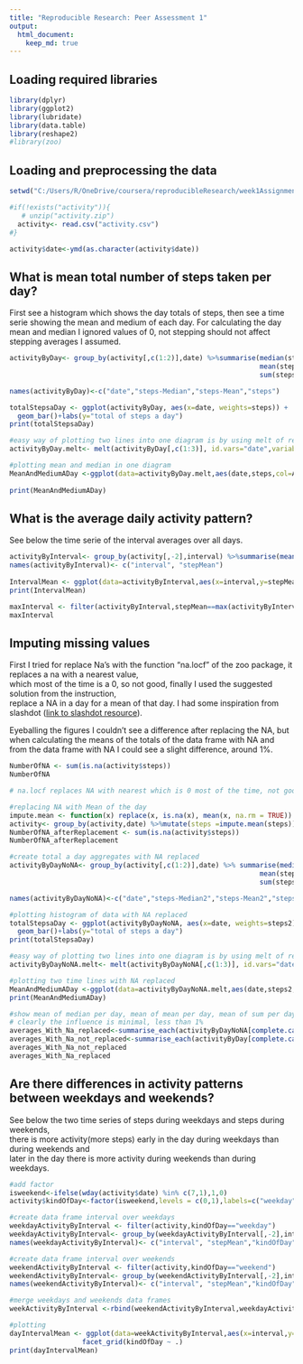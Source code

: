 ```yaml
---
title: "Reproducible Research: Peer Assessment 1"
output: 
  html_document:
    keep_md: true
---
```


## Loading required libraries
````r
library(dplyr)
library(ggplot2)
library(lubridate)
library(data.table)
library(reshape2)
#library(zoo)
````


## Loading and preprocessing the data
```r
setwd("C:/Users/R/OneDrive/coursera/reproducibleResearch/week1Assignment")

#if(!exists("activity")){
   # unzip("activity.zip")
  activity<- read.csv("activity.csv")
#}

activity$date<-ymd(as.character(activity$date))
```


## What is mean total number of steps taken per day? 
First see a histogram which shows the day totals of steps, then see a time serie showing the mean and medium of each day. For calculating the day mean and median I ignored values of 0, not stepping should not affect stepping averages I assumed.
```r
activityByDay<- group_by(activity[,c(1:2)],date) %>%summarise(median(steps[steps>0]),
                                                              mean(steps[steps>0]),
                                                              sum(steps))

names(activityByDay)<-c("date","steps-Median","steps-Mean","steps")

totalStepsaDay <- ggplot(activityByDay, aes(x=date, weights=steps)) + 
  geom_bar()+labs(y="total of steps a day")
print(totalStepsaDay)

#easy way of plotting two lines into one diagram is by using melt of reshape library
activityByDay.melt<- melt(activityByDay[,c(1:3)], id.vars="date",variable.name ="Aggregate", value.name="steps")

#plotting mean and median in one diagram
MeanAndMediumADay <-ggplot(data=activityByDay.melt,aes(date,steps,col=Aggregate)) + geom_point(alpha=0.3) + scale_color_manual(values = c("steps-Mean" = 'red','steps-Median' = 'blue')) 
   
print(MeanAndMediumADay)

```   


## What is the average daily activity pattern?
See below the time serie of the interval averages over all days.
```r
activityByInterval<- group_by(activity[,-2],interval) %>%summarise(mean(steps[steps>0],na.rm=TRUE))
names(activityByInterval)<- c("interval", "stepMean")
 
IntervalMean <- ggplot(data=activityByInterval,aes(x=interval,y=stepMean)) + geom_point(alpha=.3)
print(IntervalMean)

maxInterval <- filter(activityByInterval,stepMean==max(activityByInterval$stepMean, na.rm = TRUE))
maxInterval
```


## Imputing missing values  
First I tried for replace Na's with the function "na.locf" of the zoo package, it replaces a na with a nearest value,  
which most of the time is a 0, so not good, finally I used the suggested solution from the instruction,  
replace a NA in a day for a mean of that day. I had some inspiration from slashdot ([link  to slashdot resource ](http://stackoverflow.com/questions/9322773/how-to-replace-na-with-mean-by-subset-in-r-impute-with-plyr)).    
  
Eyeballing the figures I couldn't see a difference after replacing the NA, but when calculating the means of the totals of the data frame with NA and from the data frame with NA I could see a slight difference, around 1%.
```r
NumberOfNA <- sum(is.na(activity$steps))
NumberOfNA

# na.locf replaces NA with nearest which is 0 most of the time, not good, changed to manual

#replacing NA with Mean of the day
impute.mean <- function(x) replace(x, is.na(x), mean(x, na.rm = TRUE))
activity<- group_by(activity,date) %>%mutate(steps =impute.mean(steps))
NumberOfNA_afterReplacement <- sum(is.na(activity$steps))
NumberOfNA_afterReplacement

#create total a day aggregates with NA replaced
activityByDayNoNA<- group_by(activity[,c(1:2)],date) %>% summarise(median(steps[steps>0]),
                                                              mean(steps[steps>0]),
                                                              sum(steps))

names(activityByDayNoNA)<-c("date","steps-Median2","steps-Mean2","steps2")

#plotting histogram of data with NA replaced
totalStepsaDay <- ggplot(activityByDayNoNA, aes(x=date, weights=steps2)) + 
  geom_bar()+labs(y="total of steps a day")
print(totalStepsaDay)

#easy way of plotting two lines into one diagram is by using melt of reshape library
activityByDayNoNA.melt<- melt(activityByDayNoNA[,c(1:3)], id.vars="date",variable.name ="Aggregate", value.name="steps2")

#plotting two time lines with NA replaced
MeanAndMediumADay <-ggplot(data=activityByDayNoNA.melt,aes(date,steps2,col=Aggregate)) + geom_point(alpha=0.3) + scale_color_manual(values = c("steps-Mean2" = 'red','steps-Median2' = 'blue')) 
print(MeanAndMediumADay)

#show mean of median per day, mean of mean per day, mean of sum per day for data frame with and without NA
# clearly the influence is minimal, less than 1%
averages_With_Na_replaced<-summarise_each(activityByDayNoNA[complete.cases(activityByDayNoNA),][,c(-1)],funs(mean))
averages_With_Na_not_replaced<-summarise_each(activityByDay[complete.cases(activityByDay),][,c(-1)],funs(mean))
averages_With_Na_not_replaced
averages_With_Na_replaced
```


## Are there differences in activity patterns between weekdays and weekends?
See below the two time series of steps during weekdays and steps during weekends,  
there is more activity(more steps) early in the day during weekdays than during weekends and  
later in the day there is more activity during weekends than during weekdays.
```r
#add factor
isweekend<-ifelse(wday(activity$date) %in% c(7,1),1,0)
activity$kindOfDay<-factor(isweekend,levels = c(0,1),labels=c("weekday","weekend"))

#create data frame interval over weekdays
weekdayActivityByInterval <- filter(activity,kindOfDay=="weekday")
weekdayActivityByInterval<- group_by(weekdayActivityByInterval[,-2],interval) %>%summarise(mean(steps[steps>0],na.rm=TRUE),first(kindOfDay))
names(weekdayActivityByInterval)<- c("interval", "stepMean","kindOfDay")

#create data frame interval over weekends
weekendActivityByInterval <- filter(activity,kindOfDay=="weekend")
weekendActivityByInterval<- group_by(weekendActivityByInterval[,-2],interval) %>%summarise(mean(steps[steps>0],na.rm=TRUE),first(kindOfDay))
names(weekendActivityByInterval)<- c("interval", "stepMean","kindOfDay")

#merge weekdays and weekends data frames
weekActivityByInterval <-rbind(weekendActivityByInterval,weekdayActivityByInterval)

#plotting
dayIntervalMean <- ggplot(data=weekActivityByInterval,aes(x=interval,y=stepMean)) + geom_line()  +
                  facet_grid(kindOfDay ~ .)
print(dayIntervalMean)

```
